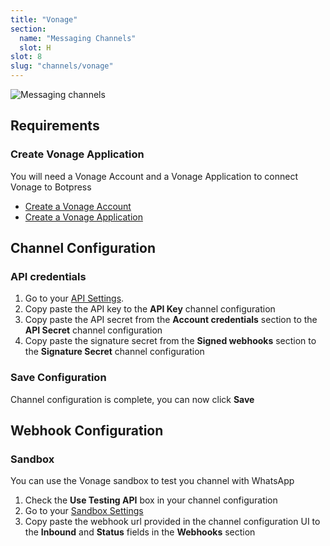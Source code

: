 ```yaml
---
title: "Vonage"
section:
  name: "Messaging Channels"
  slot: H
slot: 8
slug: "channels/vonage"
---
```


![Messaging channels](/vonage-banner.png)

## Requirements

### Create Vonage Application

You will need a Vonage Account and a Vonage Application to connect Vonage to Botpress

- [Create a Vonage Account](https://dashboard.nexmo.com/sign-up)
- [Create a Vonage Application](https://dashboard.nexmo.com/applications/new)

## Channel Configuration

### API credentials

1. Go to your [API Settings](https://dashboard.nexmo.com/settings).
1. Copy paste the API key to the **API Key** channel configuration
1. Copy paste the API secret from the **Account credentials** section to the **API Secret** channel configuration
1. Copy paste the signature secret from the **Signed webhooks** section to the **Signature Secret** channel configuration

### Save Configuration

Channel configuration is complete, you can now click **Save**

## Webhook Configuration

### Sandbox

You can use the Vonage sandbox to test you channel with WhatsApp

1. Check the **Use Testing API** box in your channel configuration
1. Go to your [Sandbox Settings](https://dashboard.nexmo.com/messages/sandbox)
1. Copy paste the webhook url provided in the channel configuration UI to the **Inbound** and **Status** fields in the **Webhooks** section
